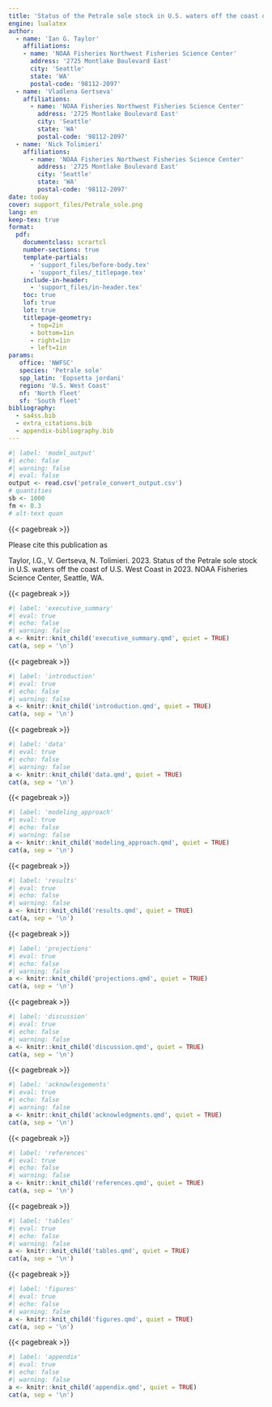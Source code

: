 ```yaml
---
title: 'Status of the Petrale sole stock in U.S. waters off the coast of U.S. West Coast in 2023'
engine: lualatex
author:
  - name: 'Ian G. Taylor'
    affiliations:
    - name: 'NOAA Fisheries Northwest Fisheries Science Center'
      address: '2725 Montlake Boulevard East'
      city: 'Seattle'
      state: 'WA'
      postal-code: '98112-2097'
  - name: 'Vladlena Gertseva'
    affiliations:
      - name: 'NOAA Fisheries Northwest Fisheries Science Center'
        address: '2725 Montlake Boulevard East'
        city: 'Seattle'
        state: 'WA'
        postal-code: '98112-2097'
  - name: 'Nick Tolimieri'
    affiliations:
      - name: 'NOAA Fisheries Northwest Fisheries Science Center'
        address: '2725 Montlake Boulevard East'
        city: 'Seattle'
        state: 'WA'
        postal-code: '98112-2097'
date: today
cover: support_files/Petrale_sole.png
lang: en
keep-tex: true
format: 
  pdf: 
    documentclass: scrartcl
    number-sections: true
    template-partials:
      - 'support_files/before-body.tex'
      - 'support_files/_titlepage.tex'
    include-in-header:
      - 'support_files/in-header.tex'
    toc: true
    lof: true
    lot: true
    titlepage-geometry: 
      - top=2in
      - bottom=1in
      - right=1in
      - left=1in
params:
   office: 'NWFSC'
   species: 'Petrale sole'
   spp_latin: 'Eopsetta jordani'
   region: 'U.S. West Coast'
   nf: 'North fleet'
   sf: 'South fleet'
bibliography:
  - sa4ss.bib
  - extra_citations.bib
  - appendix-bibliography.bib
---
```

```r
#| label: 'model_output'
#| echo: false 
#| warning: false 
#| eval: false 
output <- read.csv('petrale_convert_output.csv')
# quantities
sb <- 1000
fm <- 0.3
# alt-text quan

``` 

{{< pagebreak >}} 

Please cite this publication as 

Taylor, I.G., V. Gertseva, N. Tolimieri. 2023. Status of the Petrale sole stock in U.S. waters off the coast of U.S. West Coast in 2023. NOAA Fisheries Science Center, Seattle, WA. 

 {{< pagebreak >}} 

```r
#| label: 'executive_summary'
#| eval: true
#| echo: false
#| warning: false
a <- knitr::knit_child('executive_summary.qmd', quiet = TRUE)
cat(a, sep = '\n')
```

 {{< pagebreak >}} 

```r
#| label: 'introduction'
#| eval: true
#| echo: false
#| warning: false
a <- knitr::knit_child('introduction.qmd', quiet = TRUE)
cat(a, sep = '\n')
```

 {{< pagebreak >}} 

```r
#| label: 'data'
#| eval: true
#| echo: false
#| warning: false
a <- knitr::knit_child('data.qmd', quiet = TRUE)
cat(a, sep = '\n')
```

 {{< pagebreak >}} 

```r
#| label: 'modeling_approach'
#| eval: true
#| echo: false
#| warning: false
a <- knitr::knit_child('modeling_approach.qmd', quiet = TRUE)
cat(a, sep = '\n')
```

 {{< pagebreak >}} 

```r
#| label: 'results'
#| eval: true
#| echo: false
#| warning: false
a <- knitr::knit_child('results.qmd', quiet = TRUE)
cat(a, sep = '\n')
```

 {{< pagebreak >}} 

```r
#| label: 'projections'
#| eval: true
#| echo: false
#| warning: false
a <- knitr::knit_child('projections.qmd', quiet = TRUE)
cat(a, sep = '\n')
```

 {{< pagebreak >}} 

```r
#| label: 'discussion'
#| eval: true
#| echo: false
#| warning: false
a <- knitr::knit_child('discussion.qmd', quiet = TRUE)
cat(a, sep = '\n')
```

 {{< pagebreak >}} 

```r
#| label: 'acknowlesgements'
#| eval: true
#| echo: false
#| warning: false
a <- knitr::knit_child('acknowledgments.qmd', quiet = TRUE)
cat(a, sep = '\n')
```

 {{< pagebreak >}} 

```r
#| label: 'references'
#| eval: true
#| echo: false
#| warning: false
a <- knitr::knit_child('references.qmd', quiet = TRUE)
cat(a, sep = '\n')
```

 {{< pagebreak >}} 

```r
#| label: 'tables'
#| eval: true
#| echo: false
#| warning: false
a <- knitr::knit_child('tables.qmd', quiet = TRUE)
cat(a, sep = '\n')
```

 {{< pagebreak >}} 

```r
#| label: 'figures'
#| eval: true
#| echo: false
#| warning: false
a <- knitr::knit_child('figures.qmd', quiet = TRUE)
cat(a, sep = '\n')
```

 {{< pagebreak >}} 

```r
#| label: 'appendix'
#| eval: true
#| echo: false
#| warning: false
a <- knitr::knit_child('appendix.qmd', quiet = TRUE)
cat(a, sep = '\n')
```
